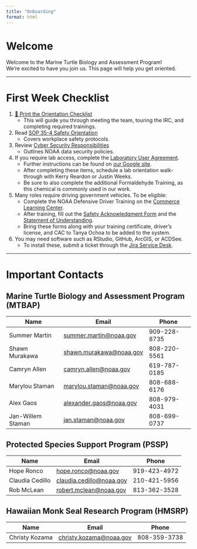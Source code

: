 ```yaml
---
title: "Onboarding"
format: html
---
```


# Welcome  

Welcome to the Marine Turtle Biology and Assessment Program!  
We're excited to have you join us. This page will help you get oriented.  

---

# First Week Checklist  

1. [📄 Print the Orientation Checklist](/content/forms/OrientationChecklist.pdf)  
   - This will guide you through meeting the team, touring the IRC, and completing required trainings.  

2. Read [SOP 35-4 Safety Orientation](/content/forms/SafetyOrientation.pdf)  
   - Covers workplace safety protocols.  

3. Review [Cyber Security Responsibilities](https://sites.google.com/noaa.gov/pifsc-intranet/operations-management-and-information-division/its-branch/information-technology-services-its/responsibilities)  
   - Outlines NOAA data security policies.  

4. If you require lab access, complete the [Laboratory User Agreement](/content/forms/LaboratoryUserAgreement.pdf).  
   - Further instructions can be found on [our Google site](https://sites.google.com/noaa.gov/pifsc-labs).  
   - After completing these items, schedule a lab orientation walk-through with Kerry Reardon or Justin Weeks.  
   - Be sure to also complete the additional Formaldehyde Training, as this chemical is commonly used in our work.  

5. Many roles require driving government vehicles. To be eligible:  
   - Complete the NOAA Defensive Driver Training on the [Commerce Learning Center](https://doc.csodfed.com/LMS/catalog/Welcome.aspx?tab_page_id=-67&tab_id=-1).  
   - After training, fill out the [Safety Acknowledgment Form](/content/forms/SafetyAcknowledgement.pdf) and the [Statement of Understanding](/content/forms/StatementOfUnderstanding.pdf).  
   - Bring these forms along with your training certificate, driver’s license, and CAC to Tanya Ochoa to be added to the system.  

6. You may need software such as RStudio, GitHub, ArcGIS, or ACDSee.  
   - To install these, submit a ticket through the [Jira Service Desk](https://apps-st.fisheries.noaa.gov/jirasm/servicedesk/customer/portal/4/user/login?destination=portal%2F4%2FPIFSC-2334%3Fsda_source%3Dnotification-email).  

---

# Important Contacts  

## Marine Turtle Biology and Assessment Program (MTBAP)  

| Name | Email | Phone |
|------|-------|-------|
| Summer Martin | <summer.martin@noaa.gov> | 909-228-8735 |
| Shawn Murakawa | <shawn.murakawa@noaa.gov> | 808-220-5561 |
| Camryn Allen | <camryn.allen@noaa.gov> | 619-787-0185 |
| Marylou Staman | <marylou.staman@noaa.gov> | 808-688-6176 |
| Alex Gaos | <alexander.gaos@noaa.gov> | 808-979-4031 |
| Jan-Willem Staman | <jan.staman@noaa.gov> | 808-699-0737 |

## Protected Species Support Program (PSSP)  

| Name | Email | Phone |
|------|-------|-------|
| Hope Ronco | <hope.ronco@noaa.gov> | 919-423-4972 |
| Claudia Cedillo | <claudia.cedillo@noaa.gov> | 210-421-5956 |
| Rob McLean | <robert.mclean@noaa.gov> | 813-362-3528 |

## Hawaiian Monk Seal Research Program (HMSRP)  

| Name | Email | Phone |
|------|-------|-------|
| Christy Kozama | <christy.kozama@noaa.gov> | 808-359-3738 |





